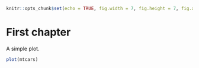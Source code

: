 ```r
knitr::opts_chunk$set(echo = TRUE, fig.width = 7, fig.height = 7, fig.align = "center")
```

# First chapter {#chp:first-chapter}

A simple plot.

```r
plot(mtcars)
```

